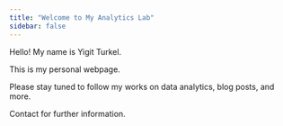 ```yaml
---
title: "Welcome to My Analytics Lab"
sidebar: false 
---
```


Hello! My name is Yigit Turkel.

This is my personal webpage.

Please stay tuned to follow my works on data analytics, blog posts, and more.

Contact for further information.
